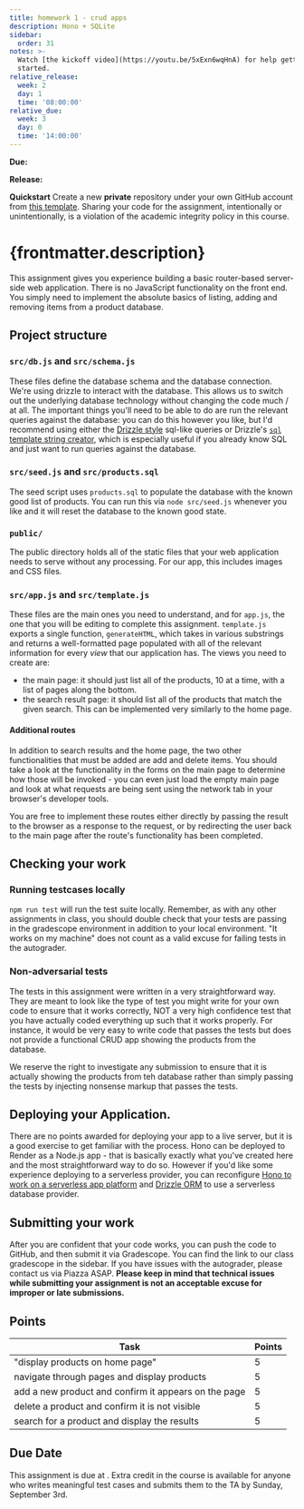 ```yaml
---
title: homework 1 - crud apps
description: Hono + SQLite
sidebar:
  order: 31
notes: >-
  Watch [the kickoff video](https://youtu.be/5xExn6wqHnA) for help getting
  started.
relative_release:
  week: 2
  day: 1
  time: '08:00:00'
relative_due:
  week: 3
  day: 0
  time: '14:00:00'
---
```



**Due:** <DueDate relativeDate={frontmatter.relative_due} />

**Release:** <DueDate relativeDate={frontmatter.relative_release}  />

**Quickstart** Create a new **private** repository under your own GitHub account
from [this template](https://github.com/swad-cs-uic/homework1-f24). Sharing your
code for the assignment, intentionally or unintentionally, is a violation of the
academic integrity policy in this course.

<Aside >
<Fragment set:html={marked(frontmatter.notes)} />
</Aside>

# {frontmatter.description}


This assignment gives you experience building a basic router-based server-side
web application. There is no JavaScript functionality on the front end. You
simply need to implement the absolute basics of listing, adding and removing
items from a product database.

## Project structure

### `src/db.js` and `src/schema.js`

These files define the database schema and the database connection. We're using
drizzle to interact with the database. This allows us to switch out the
underlying database technology without changing the code much / at all. The
important things you'll need to be able to do are run the relevant queries
against the database: you can do this however you like, but I'd recommend using
either the [Drizzle style](https://orm.drizzle.team/docs/overview#why-sql-like)
sql-like queries or Drizzle's  [`sql` template string
creator](https://orm.drizzle.team/docs/sql#sql-template), which is especially useful
if you already know SQL and just want to run queries against the database.

### `src/seed.js` and `src/products.sql`

The seed script uses `products.sql` to populate the database with the known good
list of products. You can run this via `node src/seed.js` whenever you like and
it will reset the database to the known good state.

### `public/`

The public directory holds all of the static files that your web application
needs to serve without any processing. For our app, this includes images and CSS
files.

### `src/app.js` and `src/template.js`

These files are the main ones you need to understand, and for `app.js`, the one
that you will be editing to complete this assignment. `template.js` exports a
single function, `generateHTML`, which takes in various substrings and returns a
well-formatted page populated with all of the relevant information for every
_view_ that our application has. The views you need to create are:

* the main page: it should just list all of the products, 10 at a time, with a
  list of pages along the bottom.
* the search result page: it should list all of the products that match the
  given search. This can be implemented very similarly to the home page.

#### Additional routes

In addition to search results and the home page, the two other functionalities
that must be added are add and delete items. You should take a look at the
functionality in the forms on the main page to determine how those will be
invoked - you can even just load the empty main page and look at what requests
are being sent using the network tab in your browser's developer tools.

You are free to implement these routes either directly by passing the result to
the browser as a response to the request, or by redirecting the user back to the
main page after the route's functionality has been completed.


## Checking your work

### Running testcases locally

`npm run test` will run the test suite locally. Remember, as with any other
assignments in class, you should double check that your tests are passing in the
gradescope environment in addition to your local environment. "It works on my
machine" does not count as a valid excuse for failing tests in the autograder.

### Non-adversarial tests

The tests in this assignment were written in a very straightforward way. They
are meant to look like the type of test you might write for your own code to
ensure that it works correctly, NOT a very high confidence test that you have
actually coded everything up such that it works properly. For instance, it would
be very easy to write code that passes the tests but does not provide a
functional CRUD app showing the products from the database.

We reserve the right to investigate any submission to ensure that it is actually
showing the products from teh database rather than simply passing the tests by
injecting nonsense markup that passes the tests.

## Deploying your Application.

There are no points awarded for deploying your app to a live server, but it is a
good exercise to get familiar with the process. Hono can be deployed to Render
as a Node.js app - that is basically exactly what you've created here and the
most straightforward way to do so. However if you'd like some experience
deploying to a serverless provider, you can reconfigure [Hono to work on a
serverless app platform](https://hono.dev/docs/concepts/web-standard) and
[Drizzle ORM](https://orm.drizzle.team/learn/tutorials) to use a serverless
database provider.

## Submitting your work

After you are confident that your code works, you can push the code to GitHub,
and then submit it via Gradescope. You can find the link to our class gradescope
in the sidebar. If you have issues with the autograder, please
contact us via Piazza ASAP. **Please keep in mind that technical issues while
submitting your assignment is not an acceptable excuse for improper or late
submissions.**

## Points

| Task                                                                 | Points |
| -------------------------------------------------------------------- | ------ |
|"display products on home page" | 5    |
| navigate through pages and display products                     | 5    |
| add a new product and confirm it appears on the page                                   | 5     |
| delete a product and confirm it is not visible      |5     |
| search for a product and display the results                  | 5     |

## Due Date

This assignment is due at <DueDate relativeDate={frontmatter.relative_due} />. Extra
credit in the course is available for anyone who writes meaningful test cases
and submits them to the TA by Sunday, September 3rd.
